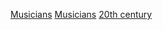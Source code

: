 {{Commons category|Musicians in the 20th century}}
{{cat pair|19世紀音樂家|21世紀音樂家}}

[[Category:20世紀音樂|Musicians]]
[[Category:20世紀藝術家|Musicians]]
[[Category:各世纪音乐家|20th century]]